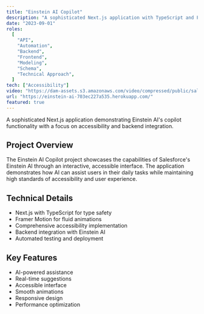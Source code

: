 ```yaml
---
title: "Einstein AI Copilot"
description: "A sophisticated Next.js application with TypeScript and Framer Motion, demonstrating Einstein AI's copilot functionality with a focus on accessibility and backend integration."
date: "2023-09-01"
roles:
  [
    "API",
    "Automation",
    "Backend",
    "Frontend",
    "Modeling",
    "Schema",
    "Technical Approach",
  ]
tech: ["Accessibility"]
video: "https://dam-assets.s3.amazonaws.com/video/compressed/public/salesforce-einstein.mp4"
url: "https://einstein-ai-703ec227a535.herokuapp.com/"
featured: true
---
```


A sophisticated Next.js application demonstrating Einstein AI's copilot functionality with a focus on accessibility and backend integration.

## Project Overview

The Einstein AI Copilot project showcases the capabilities of Salesforce's Einstein AI through an interactive, accessible interface. The application demonstrates how AI can assist users in their daily tasks while maintaining high standards of accessibility and user experience.

## Technical Details

- Next.js with TypeScript for type safety
- Framer Motion for fluid animations
- Comprehensive accessibility implementation
- Backend integration with Einstein AI
- Automated testing and deployment

## Key Features

- AI-powered assistance
- Real-time suggestions
- Accessible interface
- Smooth animations
- Responsive design
- Performance optimization
